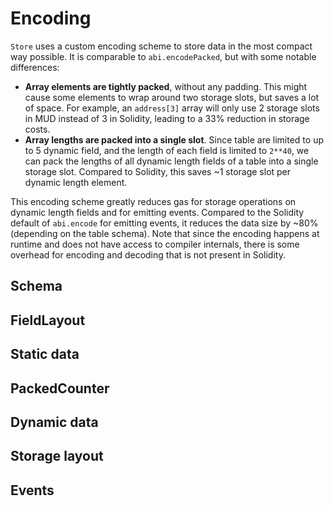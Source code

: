 # Encoding

`Store` uses a custom encoding scheme to store data in the most compact way possible.
It is comparable to `abi.encodePacked`, but with some notable differences:

- **Array elements are tightly packed**, without any padding.
  This might cause some elements to wrap around two storage slots, but saves a lot of space.
  For example, an `address[3]` array will only use 2 storage slots in MUD instead of 3 in Solidity,
  leading to a 33% reduction in storage costs.
- **Array lengths are packed into a single slot**.
  Since table are limited to up to 5 dynamic field, and the length of each field is limited to `2**40`,
  we can pack the lengths of all dynamic length fields of a table into a single storage slot.
  Compared to Solidity, this saves ~1 storage slot per dynamic length element.

This encoding scheme greatly reduces gas for storage operations on dynamic length fields and for emitting events.
Compared to the Solidity default of `abi.encode` for emitting events, it reduces the data size by ~80% (depending on the table schema).
Note that since the encoding happens at runtime and does not have access to compiler internals, there is some overhead for encoding and decoding that is not present in Solidity.

## Schema

## FieldLayout

## Static data

## PackedCounter

## Dynamic data

## Storage layout

## Events
